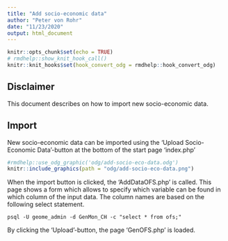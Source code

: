 ```yaml
---
title: "Add socio-economic data"
author: "Peter von Rohr"
date: "11/23/2020"
output: html_document
---
```


```r
knitr::opts_chunk$set(echo = TRUE)
# rmdhelp::show_knit_hook_call()
knitr::knit_hooks$set(hook_convert_odg = rmdhelp::hook_convert_odg)
```

## Disclaimer
This document describes on how to import new socio-economic data. 


## Import
New socio-economic data can be imported using the 'Upload Socio-Economic Data'-button at the bottom of the start page 'index.php'

```r
#rmdhelp::use_odg_graphic('odg/add-socio-eco-data.odg')
knitr::include_graphics(path = "odg/add-socio-eco-data.png")
```
 
When the import button is clicked, the 'AddDataOFS.php' is called. This page shows a form which allows to specify which variable can be found in which column of the input data. The column names are based on the following select statement.

```
psql -U geome_admin -d GenMon_CH -c "select * from ofs;"
```

By clicking the 'Upload'-button, the page 'GenOFS.php' is loaded. 

